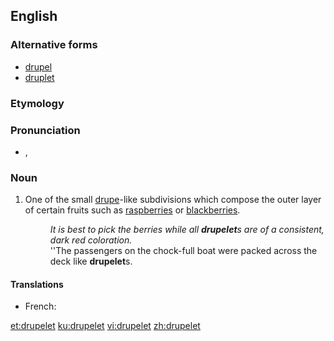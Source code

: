 ==English==

===Alternative forms===
* [[drupel]]
* [[druplet]]

===Etymology===
{{suffix|drupe|let}}

===Pronunciation===
* {{IPA|/ˈdɹup.lɪt/|/ˈdɹu.plɪt/}}, {{X-SAMPA|/"drup.lEt/|/"dru.plEt/}}

===Noun===
{{en-noun}}

# One of the small [[drupe]]-like subdivisions which compose the outer layer of certain fruits such as [[raspberry|raspberries]] or [[blackberry|blackberries]].
#: ''It is best to pick the berries while all '''drupelet'''s are of a consistent, dark red coloration.''
#: ''The passengers on the chock-full boat were packed across the deck like '''drupelet'''s.

====Translations====
{{trans-top|small drupe-like subdivision}}
* French: {{t+|fr|drupéole|f}}
{{trans-mid}}
{{trans-bottom}}

[[et:drupelet]]
[[ku:drupelet]]
[[vi:drupelet]]
[[zh:drupelet]]
